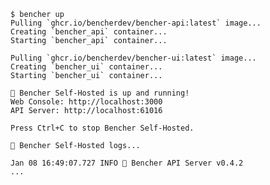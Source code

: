```
$ bencher up
Pulling `ghcr.io/bencherdev/bencher-api:latest` image...
Creating `bencher_api` container...
Starting `bencher_api` container...

Pulling `ghcr.io/bencherdev/bencher-ui:latest` image...
Creating `bencher_ui` container...
Starting `bencher_ui` container...

🐰 Bencher Self-Hosted is up and running!
Web Console: http://localhost:3000
API Server: http://localhost:61016

Press Ctrl+C to stop Bencher Self-Hosted.

🐰 Bencher Self-Hosted logs...

Jan 08 16:49:07.727 INFO 🐰 Bencher API Server v0.4.2
...
```
